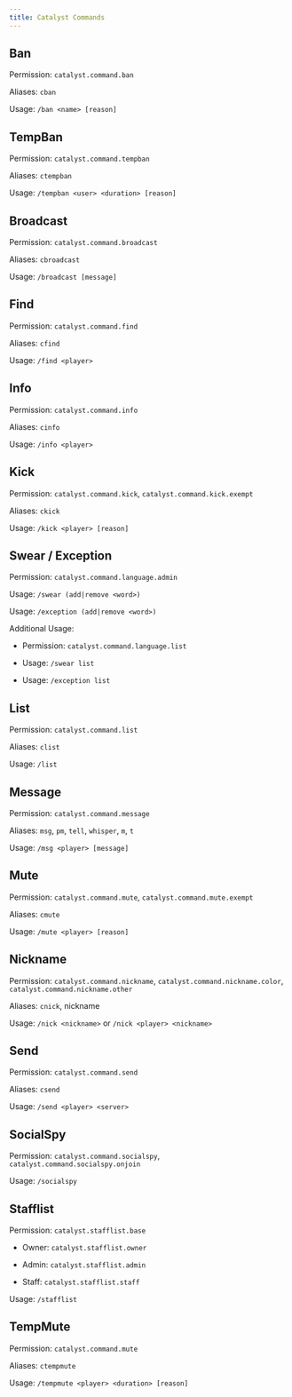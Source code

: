 ```yaml
---
title: Catalyst Commands
---
```



## Ban

Permission: `catalyst.command.ban`

Aliases: `cban`

Usage: `/ban <name> [reason]`


## TempBan

Permission: `catalyst.command.tempban`

Aliases: `ctempban`

Usage: `/tempban <user> <duration> [reason]`



## Broadcast

Permission: `catalyst.command.broadcast`

Aliases: `cbroadcast`

Usage: `/broadcast [message]`


## Find

Permission: `catalyst.command.find`

Aliases: `cfind`

Usage: `/find <player>`


## Info

Permission: `catalyst.command.info`

Aliases: `cinfo`

Usage: `/info <player>`


## Kick

Permission: `catalyst.command.kick`, `catalyst.command.kick.exempt`

Aliases: `ckick`

Usage: `/kick <player> [reason]`


## Swear / Exception

Permission: `catalyst.command.language.admin`

Usage: `/swear (add|remove <word>)`

Usage: `/exception (add|remove <word>)`

Additional Usage:

* Permission: `catalyst.command.language.list`

* Usage: `/swear list`

* Usage: `/exception list`


## List

Permission: `catalyst.command.list`

Aliases: `clist`

Usage: `/list`


## Message

Permission: `catalyst.command.message`

Aliases: `msg`, `pm`, `tell`, `whisper`, `m`, `t`

Usage: `/msg <player> [message]`


## Mute

Permission: `catalyst.command.mute`, `catalyst.command.mute.exempt`

Aliases: `cmute`

Usage: `/mute <player> [reason]`


## Nickname

Permission: `catalyst.command.nickname`, `catalyst.command.nickname.color`, `catalyst.command.nickname.other`

Aliases: `cnick`, nickname

Usage: `/nick <nickname>` or `/nick <player> <nickname>`


## Send

Permission: `catalyst.command.send`

Aliases: `csend`

Usage: `/send <player> <server>`


## SocialSpy

Permission: `catalyst.command.socialspy`, `catalyst.command.socialspy.onjoin`

Usage: `/socialspy`


## Stafflist

Permission: `catalyst.stafflist.base`

* Owner: `catalyst.stafflist.owner`

* Admin: `catalyst.stafflist.admin`

* Staff: `catalyst.stafflist.staff`

Usage: `/stafflist`

## TempMute

Permission: `catalyst.command.mute`

Aliases: `ctempmute`

Usage: `/tempmute <player> <duration> [reason]`
